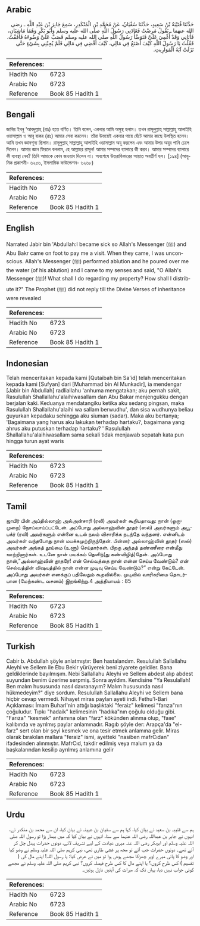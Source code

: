 ## Arabic


<div dir="rtl" lang="ar" style={{fontSize:'larger',backgroundColor:'#f8f9fa',padding:20}}>
حَدَّثَنَا قُتَيْبَةُ بْنُ سَعِيدٍ، حَدَّثَنَا سُفْيَانُ، عَنْ مُحَمَّدِ بْنِ الْمُنْكَدِرِ، سَمِعَ جَابِرَ بْنَ عَبْدِ اللَّهِ ـ رضى الله عنهما ـ يَقُولُ مَرِضْتُ فَعَادَنِي رَسُولُ اللَّهِ صلى الله عليه وسلم وَأَبُو بَكْرٍ وَهُمَا مَاشِيَانِ، فَأَتَانِي وَقَدْ أُغْمِيَ عَلَىَّ فَتَوَضَّأَ رَسُولُ اللَّهِ صلى الله عليه وسلم فَصَبَّ عَلَىَّ وَضُوءَهُ فَأَفَقْتُ‏.‏ فَقُلْتُ يَا رَسُولَ اللَّهِ كَيْفَ أَصْنَعُ فِي مَالِي، كَيْفَ أَقْضِي فِي مَالِي فَلَمْ يُجِبْنِي بِشَىْءٍ حَتَّى نَزَلَتْ آيَةُ الْمَوَارِيثِ‏.‏
</div>
<div style={{backgroundColor:'#f8f9fa',padding:20, marginBottom: 10}}><table> <thead> <tr> <th>References:</th> <th></th> </tr> </thead> <tbody><tr><td>Hadith No</td><td>6723</td></tr><tr><td>Arabic No</td><td>6723</td></tr><tr><td>Reference</td><td>Book 85 Hadith 1</td></tr></tbody></table></div>

## Bengali


<div dir="ltr" lang="bn" style={{fontSize:'larger',backgroundColor:'#f8f9fa',padding:20}}>
জাবির ইবনু ‘আবদুল্লাহ্ (রাঃ) হতে বর্ণিত। তিনি বলেন, একবার আমি অসুস্থ হলাম। তখন রাসূলুল্লাহ্ সাল্লাল্লাহু আলাইহি ওয়াসাল্লাম ও আবূ বাকর (রাঃ) আমার সেবা করলেন। তাঁরা উভয়েই একবার পায়ে হেঁটে আমার কাছে উপস্থিত হলেন। আমি তখন জ্ঞানশূন্য ছিলাম। রাসূলুল্লাহ্ সাল্লাল্লাহু আলাইহি ওয়াসাল্লাম অযূ করলেন এবং আমার উপর অযূর পানি ঢেলে দিলেন। আমার জ্ঞান ফিরলে বললাম, হে আল্লাহর রাসূল! আমার সম্পদের ব্যাপারে কী করব। আমার সম্পদের ব্যাপারে কী ব্যবস্থা নেব? তিনি আমাকে কোন জওয়াব দিলেন না। অবশেষে উত্তরাধিকারের আয়াত অবতীর্ণ হল। [১৯৪] (আধুনিক প্রকাশনী- ৬২৫৬, ইসলামিক ফাউন্ডেশন- ৬২৬৮)
</div>
<div style={{backgroundColor:'#f8f9fa',padding:20, marginBottom: 10}}><table> <thead> <tr> <th>References:</th> <th></th> </tr> </thead> <tbody><tr><td>Hadith No</td><td>6723</td></tr><tr><td>Arabic No</td><td>6723</td></tr><tr><td>Reference</td><td>Book 85 Hadith 1</td></tr></tbody></table></div>

## English


<div dir="ltr" lang="en" style={{fontSize:'larger',backgroundColor:'#f8f9fa',padding:20}}>
Narrated Jabir bin 'Abdullah:I became sick so Allah's Messenger (ﷺ) and Abu Bakr came on foot to pay me a visit. When they came, I was unconscious. Allah's Messenger (ﷺ) performed ablution and he poured over me the water (of his ablution) and I came to my senses and said, "O Allah's Messenger (ﷺ)! What shall I do regarding my property? How shall I distribute it?" The Prophet (ﷺ) did not reply till the Divine Verses of inheritance were revealed
</div>
<div style={{backgroundColor:'#f8f9fa',padding:20, marginBottom: 10}}><table> <thead> <tr> <th>References:</th> <th></th> </tr> </thead> <tbody><tr><td>Hadith No</td><td>6723</td></tr><tr><td>Arabic No</td><td>6723</td></tr><tr><td>Reference</td><td>Book 85 Hadith 1</td></tr></tbody></table></div>

## Indonesian


<div dir="ltr" lang="id" style={{fontSize:'larger',backgroundColor:'#f8f9fa',padding:20}}>
Telah menceritakan kepada kami [Qutaibah bin Sa'id] telah menceritakan kepada kami [Sufyan] dari [Muhammad bin Al Munkadir], ia mendengar [Jabir bin Abdullah] radliallahu 'anhuma mengatakan; aku pernah sakit, Rasulullah Shallallahu'alaihiwasallam dan Abu Bakar menjengukku dengan berjalan kaki. Keduanya mendatangiku ketika aku sedang pingsan, maka Rasulullah Shallallahu'alaihi wa sallam berwudhu', dan sisa wudhunya beliau guyurkan kepadaku sehingga aku siuman (sadar). Maka aku bertanya; 'Bagaimana yang harus aku lakukan terhadap hartaku?, bagaimana yang ahrus aku putuskan terhadap hartaku? ' Rasulullah Shallallahu'alaihiwasallam sama sekali tidak menjawab sepatah kata pun hingga turun ayat waris
</div>
<div style={{backgroundColor:'#f8f9fa',padding:20, marginBottom: 10}}><table> <thead> <tr> <th>References:</th> <th></th> </tr> </thead> <tbody><tr><td>Hadith No</td><td>6723</td></tr><tr><td>Arabic No</td><td>6723</td></tr><tr><td>Reference</td><td>Book 85 Hadith 1</td></tr></tbody></table></div>

## Tamil


<div dir="ltr" lang="ta" style={{fontSize:'larger',backgroundColor:'#f8f9fa',padding:20}}>
ஜாபிர் பின் அப்தில்லாஹ் அல்அன்சாரி (ரலி) அவர்கள் கூறியதாவது: நான் (ஒருமுறை) நோய்வாய்ப்பட்டேன். அப்போது அல்லாஹ்வின் தூதர் (ஸல்) அவர்களும் அபூபக்ர் (ரலி) அவர்களும் என்னை உடல் நலம் விசாரிக்க நடந்தே வந்தனர். என்னிடம் அவர்கள் வந்தபோது நான் மயக்கமுற்றிருந்தேன். பின்னர் அல்லாஹ்வின் தூதர் (ஸல்) அவர்கள் அங்கத் தூய்மை (உளூ) செய்தார்கள். பிறகு அந்தத் தண்ணீரை என்மீது ஊற்றினார்கள். உடனே நான் மயக்கம் தெளிந்(து கண்விழித்)தேன். அப்போது நான்,”அல்லாஹ்வின் தூதரே! என் செல்வத்தை நான் என்ன செய்ய வேண்டும்? என் செல்வத்தின் விஷயத்தில் நான் என்ன முடிவு செய்ய வேண்டும்?” என்று கேட்டேன். அப்போது அவர்கள் எனக்குப் பதிலேதும் கூறவில்லை. முடிவில் வாரிசுரிமை தொடர்பான (மேற்கண்ட வசனம்) இறங்கிற்று.4 அத்தியாயம் : 85
</div>
<div style={{backgroundColor:'#f8f9fa',padding:20, marginBottom: 10}}><table> <thead> <tr> <th>References:</th> <th></th> </tr> </thead> <tbody><tr><td>Hadith No</td><td>6723</td></tr><tr><td>Arabic No</td><td>6723</td></tr><tr><td>Reference</td><td>Book 85 Hadith 1</td></tr></tbody></table></div>

## Turkish


<div dir="ltr" lang="tr" style={{fontSize:'larger',backgroundColor:'#f8f9fa',padding:20}}>
Cabir b. Abdullah şöyle anlatmıştır: Ben hastalandım. Resulullah Sallallahu Aleyhi ve Sellem ile Ebu Bekir yürüyerek beni ziyarete geldiler. Bana geldiklerinde bayılmışım. Nebi Sallallahu Aleyhi ve Sellem abdest alıp abdest suyundan benim üzerime serpmiş. Sonra ayıldım. Kendisine "Ya Resulallah! Ben malım hususunda nasıl davranayım? Malım hususunda nasıl hükmedeyim?" diye sordum. Resulullah Sallallahu Aleyhi ve Sellem bana hiçbir cevap vermedi. Nihayet miras payları ayeti indi. Fethu'l-Bari Açıklaması: İmam Buharl'nin attığı başlıktaki "feraiz" kelimesi "farıza"nın çoğuludur. Tıpkı "hadaik" kelimesinin "hadıka"nın çoğulu olduğu gibi. "Farıza" "kesmek" anfamına olan "farz" kökünden alınma olup, "faııe" kalıbında ve ayrılmış paylar anlamınadır. Ragıb şöyle der: Arapça'da "el-farz" sert olan bir şeyi kesmek ve ona tesir etmek anlamına gelir. Miras olarak bırakılan mallara "feraiz" ismi, ayetteki "nasiben mafrCıdan" ifadesinden alınmıştır. MafrCıd, takdir edilmiş veya malum ya da başkalarından kesilip ayrılmış anlamına gelir
</div>
<div style={{backgroundColor:'#f8f9fa',padding:20, marginBottom: 10}}><table> <thead> <tr> <th>References:</th> <th></th> </tr> </thead> <tbody><tr><td>Hadith No</td><td>6723</td></tr><tr><td>Arabic No</td><td>6723</td></tr><tr><td>Reference</td><td>Book 85 Hadith 1</td></tr></tbody></table></div>

## Urdu


<div dir="rtl" lang="ur" style={{fontSize:'larger',backgroundColor:'#f8f9fa',padding:20}}>
ہم سے قتیبہ بن سعید نے بیان کیا، کہا ہم سے سفیان بن عیینہ نے بیان کیا، ان سے محمد بن منکدر نے، انہوں نے جابر بن عبداللہ رضی اللہ عنہما سے سنا، انہوں نے بیان کیا کہ میں بیمار پڑا تو رسول اللہ صلی اللہ علیہ وسلم اور ابوبکر رضی اللہ عنہ میری عیادت کے لیے تشریف لائے، دونوں حضرات پیدل چل کر آئے تھے۔ دونوں حضرات جب آئے تو مجھ پر غشی طاری تھی، نبی کریم صلی اللہ علیہ وسلم نے وضو کیا اور وضو کا پانی میرے اوپر چھڑکا مجھے ہوش ہوا تو میں نے عرض کیا: یا رسول اللہ! اپنے مال کی ( تقسیم ) کس طرح کروں؟ یا اپنے مال کا کس طرح فیصلہ کروں؟ نبی کریم صلی اللہ علیہ وسلم نے مجھے کوئی جواب نہیں دیا، یہاں تک کہ میراث کی آیتیں نازل ہوئیں۔
</div>
<div style={{backgroundColor:'#f8f9fa',padding:20, marginBottom: 10}}><table> <thead> <tr> <th>References:</th> <th></th> </tr> </thead> <tbody><tr><td>Hadith No</td><td>6723</td></tr><tr><td>Arabic No</td><td>6723</td></tr><tr><td>Reference</td><td>Book 85 Hadith 1</td></tr></tbody></table></div>